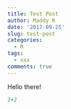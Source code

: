 ```yaml
---
title: Test Post
author: Maddy R
date: '2017-09-25'
slug: test-post
categories:
  - R
tags:
  - xxx
comments: true
---
```


Hello there!

```r
2+2
```

